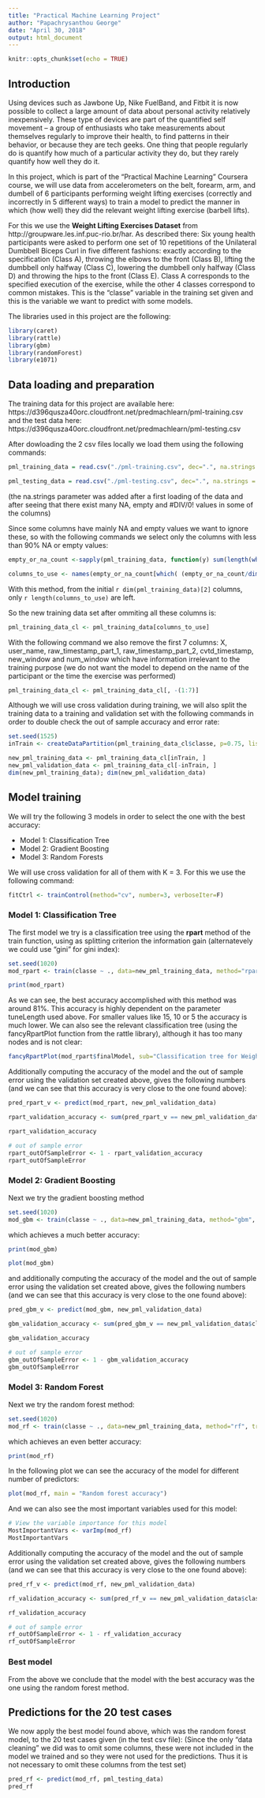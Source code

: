 ```yaml
---
title: "Practical Machine Learning Project"
author: "Papachrysanthou George"
date: "April 30, 2018"
output: html_document
---
```


```r
knitr::opts_chunk$set(echo = TRUE)
```

## Introduction

Using devices such as Jawbone Up, Nike FuelBand, and Fitbit it is now possible to collect a large amount of data about personal activity relatively inexpensively. These type of devices are part of the quantified self movement – a group of enthusiasts who take measurements about themselves regularly to improve their health, to find patterns in their behavior, or because they are tech geeks. One thing that people regularly do is quantify how much of a particular activity they do, but they rarely quantify how well they do it.

In this project, which is part of the "Practical Machine Learning" Coursera course, we will use data from accelerometers on the belt, forearm, arm, and dumbell of 6 participants performing weight lifting exercises (correctly and incorrectly in 5 different ways) to train a model to predict the manner in which (how well) they did the relevant weight lifting exercise (barbell lifts).

For this we use the **Weight Lifting Exercises Dataset** from http://groupware.les.inf.puc-rio.br/har. As described there: 
Six young health participants were asked to perform one set of 10 repetitions of the Unilateral Dumbbell Biceps Curl in five different fashions: exactly according to the specification (Class A), throwing the elbows to the front (Class B), lifting the dumbbell only halfway (Class C), lowering the dumbbell only halfway (Class D) and throwing the hips to the front (Class E). Class A corresponds to the specified execution of the exercise, while the other 4 classes correspond to common mistakes.
This is the "classe" variable in the training set given and this is the variable we want to predict with some models.

The libraries used in this project are the following:
```r
library(caret)
library(rattle)
library(gbm)
library(randomForest)
library(e1071)
```


## Data loading and preparation

The training data for this project are available here:
  https://d396qusza40orc.cloudfront.net/predmachlearn/pml-training.csv
and the test data here:
  https://d396qusza40orc.cloudfront.net/predmachlearn/pml-testing.csv

After dowloading the 2 csv files locally we load them using the following commands: 

```r
pml_training_data = read.csv("./pml-training.csv", dec=".", na.strings = c("NA", "#DIV/0!", "") )

pml_testing_data = read.csv("./pml-testing.csv", dec=".", na.strings = c("NA", "#DIV/0!", ""))
```

(the na.strings parameter was added after a first loading of the data and after seeing that there exist many NA, empty and #DIV/0! values in some of the columns)

Since some columns have mainly NA and empty values we want to ignore these, so with the following commands we select only the columns with less than 90% NA or empty values:

```r
empty_or_na_count <-sapply(pml_training_data, function(y) sum(length(which(y=="" | is.na(y)))))

columns_to_use <- names(empty_or_na_count[which( (empty_or_na_count/dim(pml_training_data)[1]) < 0.9)])
```

With this method, from the initial `r dim(pml_training_data)[2]` columns, only `r length(columns_to_use)` are left.

So the new training data set after ommiting all these columns is:
```r
pml_training_data_cl <- pml_training_data[columns_to_use]
```

With the following command we also remove the first 7 columns: X, user_name, raw_timestamp_part_1, raw_timestamp_part_2, cvtd_timestamp, new_window and num_window which have information irrelevant to the training purpose (we do not want the model to depend on the name of the participant or the time the exercise was performed)

```r
pml_training_data_cl <- pml_training_data_cl[, -(1:7)]

```

Although we will use cross validation during training, we will also split the training data to a training and validation set with the following commands in order to double check the out of sample accuracy and error rate:

```r
set.seed(1525)
inTrain <- createDataPartition(pml_training_data_cl$classe, p=0.75, list=FALSE)

new_pml_training_data <- pml_training_data_cl[inTrain, ]
new_pml_validation_data <- pml_training_data_cl[-inTrain, ]
dim(new_pml_training_data); dim(new_pml_validation_data)

```

## Model training

We will try the following 3 models in order to select the one with the best accuracy:

* Model 1: Classification Tree
* Model 2: Gradient Boosting
* Model 3: Random Forests

We will use cross validation for all of them with K = 3. For this we use the following command:
```r
fitCtrl <- trainControl(method="cv", number=3, verboseIter=F)

```

### Model 1: Classification Tree

The first model we try is a classification tree using the **rpart** method of the train function, using as splitting criterion the information gain (alternatevely we could use "gini" for gini index):

```r
set.seed(1020)
mod_rpart <- train(classe ~ ., data=new_pml_training_data, method="rpart", trControl=fitCtrl, parms=list(split="information"), tuneLength=20)

print(mod_rpart)

```

As we can see, the best accuracy accomplished with this method was around 81%. This accuracy is highly dependent on the parameter tuneLength used above. For smaller values like 15, 10 or 5 the accuracy is much lower. We can also see the relevant classification tree (using the fancyRpartPlot function from the rattle library), although it has too many nodes and is not clear:

```r
fancyRpartPlot(mod_rpart$finalModel, sub="Classification tree for Weight Lifting Exercises Data")
```

Additionally computing the accuracy of the model and the out of sample error using the validation set created above, gives the following numbers (and we can see that this accuracy is very close to the one found above):

```r
pred_rpart_v <- predict(mod_rpart, new_pml_validation_data)

rpart_validation_accuracy <- sum(pred_rpart_v == new_pml_validation_data$classe)/length(pred_rpart_v)

rpart_validation_accuracy

# out of sample error
rpart_outOfSampleError <- 1 - rpart_validation_accuracy
rpart_outOfSampleError

```

### Model 2: Gradient Boosting

Next we try the gradient boosting method

```r
set.seed(1020)
mod_gbm <- train(classe ~ ., data=new_pml_training_data, method="gbm", trControl=fitCtrl)
```

which achieves a much better accuracy:

```r
print(mod_gbm)

plot(mod_gbm)

```

and additionally computing the accuracy of the model and the out of sample error using the validation set created above, gives the following numbers (and we can see that this accuracy is very close to the one found above):

```r
pred_gbm_v <- predict(mod_gbm, new_pml_validation_data)

gbm_validation_accuracy <- sum(pred_gbm_v == new_pml_validation_data$classe)/length(pred_gbm_v)

gbm_validation_accuracy

# out of sample error
gbm_outOfSampleError <- 1 - gbm_validation_accuracy
gbm_outOfSampleError

```

### Model 3: Random Forest

Next we try the random forest method:

```r
set.seed(1020)
mod_rf <- train(classe ~ ., data=new_pml_training_data, method="rf", trControl=fitCtrl)
```

which achieves an even better accuracy:

```r
print(mod_rf)
```

In the following plot we can see the accuracy of the model for different number of predictors: 

```r
plot(mod_rf, main = "Random forest accuracy")
```

And we can also see the most important variables used for this model:

```r
# View the variable importance for this model
MostImportantVars <- varImp(mod_rf)
MostImportantVars 
```

Additionally computing the accuracy of the model and the out of sample error using the validation set created above, gives the following numbers (and we can see that this accuracy is very close to the one found above):

```r
pred_rf_v <- predict(mod_rf, new_pml_validation_data)

rf_validation_accuracy <- sum(pred_rf_v == new_pml_validation_data$classe)/length(pred_rf_v)

rf_validation_accuracy

# out of sample error
rf_outOfSampleError <- 1 - rf_validation_accuracy
rf_outOfSampleError

```

### Best model

From the above we conclude that the model with the best accuracy was the one using the random forest method.

## Predictions for the 20 test cases

We now apply the best model found above, which was the random forest model, to the 20 test cases given (in the test csv file):
(Since the only "data cleaning" we did was to omit some columns, these were not included in the model we trained and so they were not used for the predictions. Thus it is not necessary to omit these columns from the test set)

```r
pred_rf <- predict(mod_rf, pml_testing_data)
pred_rf

```


